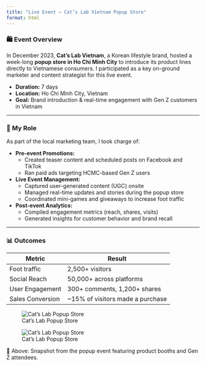 ```yaml
---
title: "Live Event – Cat’s Lab Vietnam Popup Store"
format: html
---
```


### 🛍️ Event Overview

In December 2023, **Cat's Lab Vietnam**, a Korean lifestyle brand, hosted a week-long **popup store in Ho Chi Minh City** to introduce its product lines directly to Vietnamese consumers. I participated as a key on-ground marketer and content strategist for this live event.

-   **Duration:** 7 days\
-   **Location:** Ho Chi Minh City, Vietnam\
-   **Goal:** Brand introduction & real-time engagement with Gen Z customers in Vietnam

------------------------------------------------------------------------

### 🧩 My Role

As part of the local marketing team, I took charge of:

-   **Pre-event Promotions:**
    -   Created teaser content and scheduled posts on Facebook and TikTok
    -   Ran paid ads targeting HCMC-based Gen Z users
-   **Live Event Management:**
    -   Captured user-generated content (UGC) onsite
    -   Managed real-time updates and stories during the popup store
    -   Coordinated mini-games and giveaways to increase foot traffic
-   **Post-event Analytics:**
    -   Compiled engagement metrics (reach, shares, visits)
    -   Generated insights for customer behavior and brand recall

------------------------------------------------------------------------

### 📊 Outcomes

| Metric           | Result                            |
|------------------|-----------------------------------|
| Foot traffic     | 2,500+ visitors                   |
| Social Reach     | 50,000+ across platforms          |
| User Engagement  | 300+ comments, 1,200+ shares      |
| Sales Conversion | \~15% of visitors made a purchase |

![Cat's Lab Popup Store](images/473647318_122140967714547351_8669714682542225156_n.jpg)

![Cat's Lab Popup Store](images/473374220_122140967636547351_1466809596266229160_n.jpg)

::: callout-note
📸 Above: Snapshot from the popup event featuring product booths and Gen Z attendees.
:::
